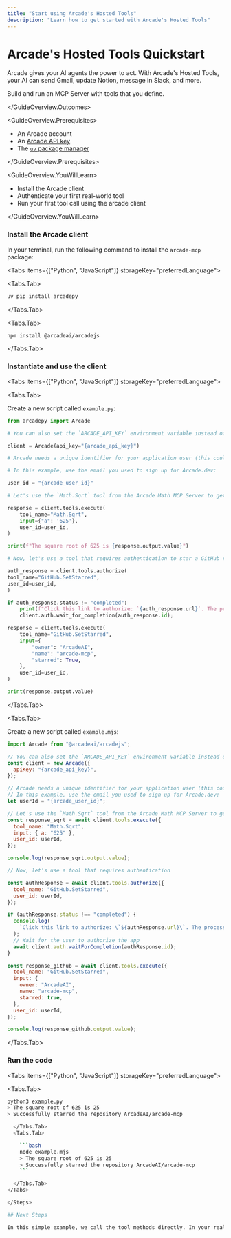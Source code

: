 ```yaml
---
title: "Start using Arcade's Hosted Tools"
description: "Learn how to get started with Arcade's Hosted Tools"
---
```



# Arcade's Hosted Tools Quickstart

Arcade gives your AI agents the power to act. With Arcade's Hosted Tools, your AI can send Gmail, update Notion, message in Slack, and more.

<GuideOverview>
<GuideOverview.Outcomes>

Build and run an MCP Server with tools that you define.

</GuideOverview.Outcomes>

<GuideOverview.Prerequisites>

- An <SignupLink linkLocation="docs:call-tools-directly">Arcade account</SignupLink>
- An [Arcade API key](/home/api-keys)
- The [`uv` package manager](https://docs.astral.sh/uv/getting-started/installation/)

</GuideOverview.Prerequisites>

<GuideOverview.YouWillLearn>

- Install the Arcade client
- Authenticate your first real-world tool
- Run your first tool call using the arcade client

</GuideOverview.YouWillLearn>
</GuideOverview>

<Steps>

### Install the Arcade client

In your terminal, run the following command to install the `arcade-mcp` package:

<Tabs items={["Python", "JavaScript"]} storageKey="preferredLanguage">

  <Tabs.Tab>

```bash
uv pip install arcadepy
```

  </Tabs.Tab>

  <Tabs.Tab>

```bash
npm install @arcadeai/arcadejs
```

  </Tabs.Tab>

</Tabs>

### Instantiate and use the client

<Tabs items={["Python", "JavaScript"]} storageKey="preferredLanguage">

<Tabs.Tab>

Create a new script called `example.py`:

```python filename="example.py"
from arcadepy import Arcade

# You can also set the `ARCADE_API_KEY` environment variable instead of passing it as a parameter.

client = Arcade(api_key="{arcade_api_key}")

# Arcade needs a unique identifier for your application user (this could be an email address, a UUID, etc).

# In this example, use the email you used to sign up for Arcade.dev:

user_id = "{arcade_user_id}"

# Let's use the `Math.Sqrt` tool from the Arcade Math MCP Server to get the square root of a number.

response = client.tools.execute(
    tool_name="Math.Sqrt",
    input={"a": '625'},
    user_id=user_id,
)

print(f"The square root of 625 is {response.output.value}")

# Now, let's use a tool that requires authentication to star a GitHub repository

auth_response = client.tools.authorize(
tool_name="GitHub.SetStarred",
user_id=user_id,
)

if auth_response.status != "completed":
    print(f"Click this link to authorize: `{auth_response.url}`. The process will continue once you have authorized the app." ) # Wait for the user to authorize the app
    client.auth.wait_for_completion(auth_response.id);

response = client.tools.execute(
    tool_name="GitHub.SetStarred",
    input={
        "owner": "ArcadeAI",
        "name": "arcade-mcp",
        "starred": True,
    },
    user_id=user_id,
)

print(response.output.value)

```

</Tabs.Tab>

<Tabs.Tab>

Create a new script called `example.mjs`:

```javascript filename="example.mjs"
import Arcade from "@arcadeai/arcadejs";

// You can also set the `ARCADE_API_KEY` environment variable instead of passing it as a parameter.
const client = new Arcade({
  apiKey: "{arcade_api_key}",
});

// Arcade needs a unique identifier for your application user (this could be an email address, a UUID, etc).
// In this example, use the email you used to sign up for Arcade.dev:
let userId = "{arcade_user_id}";

// Let's use the `Math.Sqrt` tool from the Arcade Math MCP Server to get the square root of a number.
const response_sqrt = await client.tools.execute({
  tool_name: "Math.Sqrt",
  input: { a: "625" },
  user_id: userId,
});

console.log(response_sqrt.output.value);

// Now, let's use a tool that requires authentication

const authResponse = await client.tools.authorize({
  tool_name: "GitHub.SetStarred",
  user_id: userId,
});

if (authResponse.status !== "completed") {
  console.log(
    `Click this link to authorize: \`${authResponse.url}\`. The process will continue once you have authorized the app.`
  );
  // Wait for the user to authorize the app
  await client.auth.waitForCompletion(authResponse.id);
}

const response_github = await client.tools.execute({
  tool_name: "GitHub.SetStarred",
  input: {
    owner: "ArcadeAI",
    name: "arcade-mcp",
    starred: true,
  },
  user_id: userId,
});

console.log(response_github.output.value);
```

</Tabs.Tab>

</Tabs>

### Run the code

<Tabs items={["Python", "JavaScript"]} storageKey="preferredLanguage">

  <Tabs.Tab>

```bash
python3 example.py
> The square root of 625 is 25
> Successfully starred the repository ArcadeAI/arcade-mcp

  </Tabs.Tab>
  <Tabs.Tab>

    ```bash
    node example.mjs
    > The square root of 625 is 25
    > Successfully starred the repository ArcadeAI/arcade-mcp
    ```

  </Tabs.Tab>
</Tabs>

</Steps>

## Next Steps

In this simple example, we call the tool methods directly. In your real applications and agents, you'll likely be letting the LLM decide which tools to call - lean more about using Arcade with Frameworks in the [Frameworks](/home/langchain/use-arcade-tools) section, or [how to build your own tools](/home/build-tools/create-a-mcp-server).

